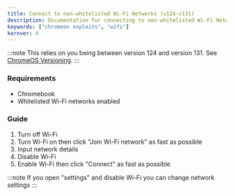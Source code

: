 ```yaml
---
title: Connect to non-whitelisted Wi-Fi Networks (v124-v131)
description: Documentation for connecting to non-whitelisted Wi-Fi Networks.
keywords: ["chromeos exploits", "wifi"]
kernver: 4
---
```


:::note
This relies on you being between version 124 and version 131. See [ChromeOS Versioning](/kajigs/crosver).
:::

### Requirements

- Chromebook
- Whitelisted Wi-Fi networks enabled

### Guide

1. Turn off Wi-Fi
2. Turn Wi-Fi on then click "Join Wi-Fi network" as fast as possible
3. Input network details
4. Disable Wi-Fi
5. Enable Wi-Fi then click "Connect" as fast as possible

:::note
If you open "settings" and disable Wi-Fi you can change network settings
:::
